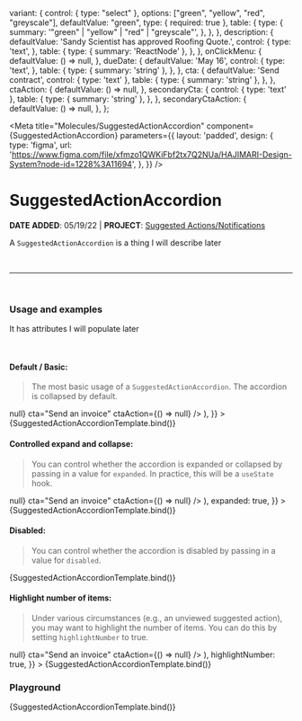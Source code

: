 

  variant: {
    control: { type: "select" },
    options: ["green", "yellow", "red", "greyscale"],
    defaultValue: "green",
    type: { required: true },
    table: {
      type: {
        summary: '"green" | "yellow" | "red" | "greyscale"',
      },
    },
  },
  description: {
    defaultValue: 'Sandy Scientist has approved Roofing Quote.',
    control: {
      type: 'text',
    },
    table: {
      type: { summary: 'ReactNode' },
    },
  },
  onClickMenu: {
    defaultValue: () => null,
  },
  dueDate: {
    defaultValue: 'May 16',
    control: {
      type: 'text',
    },
    table: {
      type: { summary: 'string' },
    },
  },
  cta: {
    defaultValue: 'Send contract',
    control: { type: 'text' },
    table: {
      type: { summary: 'string' },
    },
  },
  ctaAction: {
    defaultValue: () => null,
  },
  secondaryCta: {
    control: { type: 'text' },
    table: {
      type: { summary: 'string' },
    },
  },
  secondaryCtaAction: {
    defaultValue: () => null,
  },
};

<Meta
  title="Molecules/SuggestedActionAccordion"
  component={SuggestedActionAccordion}
  parameters={{
    layout: 'padded',
    design: {
      type: 'figma',
      url: 'https://www.figma.com/file/xfmzo1QWKiFbf2tx7Q2NUa/HAJIMARI-Design-System?node-id=1228%3A11694',
    },
  }}
/>


# SuggestedActionAccordion

**DATE ADDED**: 05/19/22 | **PROJECT**: [Suggested Actions/Notifications](https://www.notion.so/gethearth/Suggested-Action-Notification-44baf25d61db4f67afc5e92752134614)

A `SuggestedActionAccordion` is a thing I will describe later

<br />

---

<br />

### Usage and examples

It has attributes I will populate later

<br />

#### Default / Basic:

> The most basic usage of a `SuggestedActionAccordion`. The accordion is collapsed by default.

<Canvas>
  <Story
    name="Basic"
    component={SuggestedActionAccordion}
    args={{
      variant: 'green',
      groupTitle: 'Ready for action',
      numItems: 3,
      children: new Array(3).fill(null).map(_ =>
        <SuggestedAction
          variant="green"
          description="Harry Homeowner has signed Roofing Contract"
          onClickMenu={() => null}
          cta="Send an invoice"
          ctaAction={() => null}
        />
      ),
    }}
  >
    {SuggestedActionAccordionTemplate.bind()}
  </Story>
</Canvas>

#### Controlled expand and collapse:

> You can control whether the accordion is expanded or collapsed by passing in
> a value for `expanded`. In practice, this will be a `useState` hook.

<Canvas>
  <Story
    name="Controlled"
    component={SuggestedActionAccordion}
    args={{
      variant: 'green',
      groupTitle: 'Ready for action',
      numItems: 3,
      children: new Array(3).fill(null).map(_ =>
        <SuggestedAction
          variant="green"
          description="Harry Homeowner has signed Roofing Contract"
          onClickMenu={() => null}
          cta="Send an invoice"
          ctaAction={() => null}
        />
      ),
      expanded: true,
    }}
  >
    {SuggestedActionAccordionTemplate.bind()}
  </Story>
</Canvas>

#### Disabled:

> You can control whether the accordion is disabled by passing in
> a value for `disabled`.

<Canvas>
  <Story
    name="Disabled"
    component={SuggestedActionAccordion}
    args={{
      variant: 'green',
      groupTitle: 'Ready for action',
      numItems: 0,
      children: null,
      disabled: true,
    }}
  >
    {SuggestedActionAccordionTemplate.bind()}
  </Story>
</Canvas>

#### Highlight number of items:

> Under various circumstances (e.g., an unviewed suggested action), you may
> want to highlight the number of items. You can do this by setting `highlightNumber`
> to true.

<Canvas>
  <Story
    name="Highlight Number"
    component={SuggestedActionAccordion}
    args={{
      variant: 'green',
      groupTitle: 'Ready for action',
      numItems: 3,
      children: new Array(3).fill(null).map(_ =>
        <SuggestedAction
          variant="green"
          description="Harry Homeowner has signed Roofing Contract"
          onClickMenu={() => null}
          cta="Send an invoice"
          ctaAction={() => null}
        />
      ),
      highlightNumber: true,
    }}
  >
    {SuggestedActionAccordionTemplate.bind()}
  </Story>
</Canvas>

### Playground

<Canvas>
  <Story name="Playground">{SuggestedActionAccordionTemplate.bind()}</Story>
</Canvas>

<ArgsTable of={SuggestedActionAccordion} story="Playground" />
